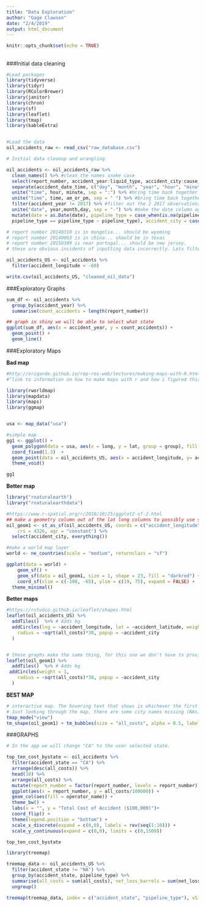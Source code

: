 ```yaml
---
title: "Data Exploration"
author: "Gage Clawson"
date: "2/4/2019"
output: html_document
---
```


```r
knitr::opts_chunk$set(echo = TRUE)
```

## {.tabset .tabset-fade .tabset-pills}

###Initial data cleaning
```r
#Load packages
library(tidyverse)
library(tidyr)
library(RColorBrewer)
library(janitor)
library(chron)
library(sf)
library(leaflet)
library(tmap)
library(kableExtra)



```


```r
#Load the data
oil_accidents_raw <- read_csv("raw_database.csv")
```

```r
# Initial data cleanup and wrangling

oil_accidents <- oil_accidents_raw %>%
  clean_names() %>% #clean the names snake case
  select(report_number, accident_year:liquid_type, accident_city:cause_category, net_loss_barrels:restart_date_time, property_damage_costs:all_costs) %>% #select relevant columns
  separate(accident_date_time, c("day", "month", "year", "hour", "minute" ,"am_or_pm"), by = c("/", " ")) %>%  #separate the date time column
  unite("time", hour, minute, sep = ":") %>% #bring time back together
  unite("time", time, am_or_pm, sep = " ") %>% #bring time back together
  filter(accident_year != 2017) %>% #filter out the 2 2017 observations
  unite("date", year,month,day, sep = "-") %>% #make the date column again
  mutate(date = as.Date(date), pipeline_type = case_when(is.na(pipeline_type) ~ "Not Specified",
  pipeline_type == pipeline_type ~ pipeline_type), accident_city = case_when(pipeline_type == "Not Specified" & is.na(accident_city) ~ "Gulf of Mexico", pipeline_type == "Not Specified" & !is.na(accident_city) ~ accident_city))#change date to date standard internation date format. Chagne NA pipeline types to "Not Specified". Change those "Not Specified" without city names to "Gulf of Mexico" for city name

# report number 20140310 is in mongolia... should be wyoming
# report number 20140063 is in china... should be in texas
# report number 20150309 is near portugal... should be new jersey. 
# these are obvious incidents of inputting data incorrectly. Lets filter to lat and long ranges for the united states. I think all of the latitudes look fine 

oil_accidents_US <- oil_accidents %>%
  filter(accident_longitude < -60)

write.csv(oil_accidents_US, "cleaned_oil_data")
```



###Exploratory Graphs 
```r
sum_df <- oil_accidents %>%
  group_by(accident_year) %>%
  summarise(count_accidents = length(report_number))

## graph in shiny we will be able to select what state
ggplot(sum_df, aes(x = accident_year, y = count_accidents)) +
  geom_point() +
  geom_line()
```


###Exploratory Maps 

**Bad map**
```r

#http://eriqande.github.io/rep-res-web/lectures/making-maps-with-R.html 
#^link to information on how to make maps with r and how i figured this out

library(rworldmap)
library(mapdata)
library(maps)
library(ggmap)


usa <- map_data("usa")

#simple map
gg1 <- ggplot() +
  geom_polygon(data = usa, aes(x = long, y = lat, group = group), fill = "darkgreen", color = "red") +
  coord_fixed(1.3)  + 
  geom_point(data = oil_accidents_US, aes(x = accident_longitude, y= accident_latitude)) +
  theme_void()

gg1
```

**Better map**
```r
library("rnaturalearth")
library("rnaturalearthdata")

#https://www.r-spatial.org/r/2018/10/25/ggplot2-sf-2.html
## make a geometry column out of the lat long columns to possibly use sf like we did in lab to map. 
oil_geom1 <- st_as_sf(oil_accidents_US, coords = c("accident_longitude", "accident_latitude"), 
    crs = 4326, agr = "constant") %>%
  select(accident_city, everything())

#make a world map layer
world <- ne_countries(scale = "medium", returnclass = "sf")

ggplot(data = world) +
    geom_sf() +
    geom_sf(data = oil_geom1, size = 1, shape = 23, fill = "darkred") +
    coord_sf(xlim = c(-180, -65), ylim = c(19, 75), expand = FALSE) +
  theme_minimal()

```

**Better maps**
```r
#https://rstudio.github.io/leaflet/shapes.html
leaflet(oil_accidents_US) %>%
  addTiles()  %>% # Adds bg
  addCircles(lng = ~accident_longitude, lat = ~accident_latitude, weight = 1,
    radius = ~sqrt(all_costs)*30, popup = ~accident_city
  )


# these graphs make the same thing, for this one we don't have to provide the lat, long, since it is already provided in the "geometry" column
leaflet(oil_geom1) %>%
  addTiles()  %>% # Adds bg
 addCircles(weight = 1,
    radius = ~sqrt(all_costs)*30, popup = ~accident_city
  )


```

**BEST MAP**
```r
# interactive map. The hovering text that shows is whichever the first column in the data frame is. Not sure how to select it so it is not the first column. 
# Just looking through the map, there are some city names missing (NAs), some wrong city names... should we try to fix this? Not sure how. Maybe getting some lat long and city data and mergining? 
tmap_mode("view")
tm_shape(oil_geom1) + tm_bubbles(size = "all_costs", alpha = 0.5, labels = "all_costs")
```

###GRAPHS

```r

# In the app we will change "CA" to the user selected state. 

top_ten_cost_bystate <- oil_accidents %>% 
  filter(accident_state == "CA") %>% 
  arrange(desc(all_costs)) %>% 
  head(10) %>% 
  arrange(all_costs) %>% 
  mutate(report_number = factor(report_number, levels = report_number)) %>%
  ggplot(aes(x = report_number, y = all_costs/100000)) +
  geom_col(aes(fill = operator_name)) +
  theme_bw() +
  labs(x = "", y = "Total Cost of Accident ($100,000)")+
  coord_flip() +
  theme(legend.position = "bottom") +
  scale_x_discrete(expand = c(0,0), labels = rev(seq(1:10))) +
  scale_y_continuous(expand = c(0,0), limits = c(0,1500)) 

top_ten_cost_bystate

```


```r
library(treemap)

treemap_data <- oil_accidents_US %>%
  filter(accident_state != "NA") %>%
  group_by(accident_state, pipeline_type) %>%
  summarise(all_costs = sum(all_costs), net_loss_barrels = sum(net_loss_barrels)) %>%
  ungroup()

treemap(treemap_data, index = c("accident_state", "pipeline_type"), vSize = "net_loss_barrels", vColor = "pipeline_type", type = "categorical")

```




